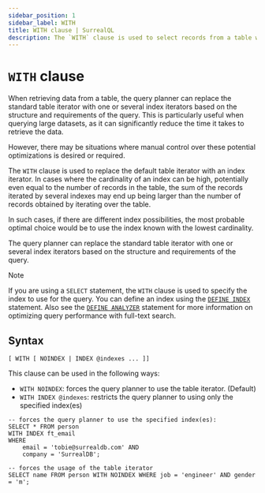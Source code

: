 ---
sidebar_position: 1
sidebar_label: WITH
title: WITH clause | SurrealQL
description: The `WITH` clause is used to select records from a table with an index, which is a pre-computed lookup table for faster queries.
---

# `WITH` clause


When retrieving data from a table, the query planner can replace the standard table iterator with one or several index iterators based on the structure and requirements of the query. This is particularly useful when querying large datasets, as it can significantly reduce the time it takes to retrieve the data.

However, there may be situations where manual control over these potential optimizations is desired or required. 

The `WITH` clause is used to replace the default table iterator with an index iterator. In cases where the cardinality of an index can be high, potentially even equal to the number of records in the table, the sum of the records iterated by several indexes may end up being larger than the number of records obtained by iterating over the table. 

In such cases, if there are different index possibilities, the most probable optimal choice would be to use the index known with the lowest cardinality.

The query planner can replace the standard table iterator with one or several index iterators based on the structure and requirements of the query.

> [!NOTE]
> If you are using a `SELECT` statement, the `WITH` clause is used to specify the index to use for the query. You can define an index using the [`DEFINE INDEX`](/docs/surrealql/statements/define/indexes) statement. Also see the [`DEFINE ANALYZER`](/docs/surrealql/statements/define/analyzer) statement for more information on optimizing query performance with full-text search.

## Syntax

```syntax title="Clause Syntax"
[ WITH [ NOINDEX | INDEX @indexes ... ]]
```

This clause can be used in the following ways:

- `WITH NOINDEX`: forces the query planner to use the table iterator. (Default)
- `WITH INDEX @indexes`: restricts the query planner to using only the specified index(es)


```surql
-- forces the query planner to use the specified index(es):
SELECT * FROM person
WITH INDEX ft_email
WHERE
	email = 'tobie@surrealdb.com' AND
	company = 'SurrealDB';

-- forces the usage of the table iterator
SELECT name FROM person WITH NOINDEX WHERE job = 'engineer' AND gender = 'm';
```



